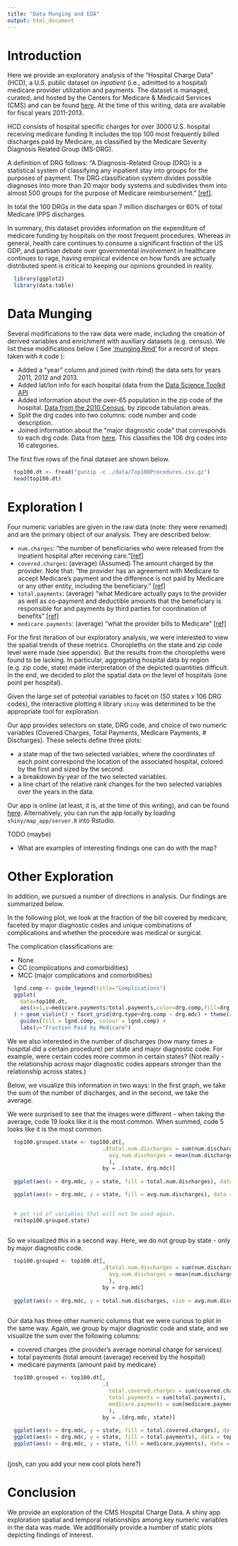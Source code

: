 ```yaml
---
title: "Data Munging and EDA"
output: html_document
---
```


# Introduction

Here we provide an exploratory analysis of the "Hospital Charge Data" (HCD), a U.S. public dataset on *inpatient* (i.e., admitted to a hospital) medicare provider utilization and payments. The dataset is managed, curated, and hosted by the Centers for Medicare & Medicaid Services (CMS) and can be found [here](https://www.cms.gov/Research-Statistics-Data-and-Systems/Statistics-Trends-and-Reports/Medicare-Provider-Charge-Data/Inpatient.html). At the time of this writing, data are available for fiscal years 2011-2013. 

HCD consists of hospital specific charges for over 3000 U.S. hospital receiving medicare funding  It includes the top 100 most frequently billed discharges paid by Medicare, as classified by the Medicare Severity Diagnosis Related Group (MS-DRG). 

A definition of DRG follows: "A Diagnosis-Related Group (DRG) is a statistical system of classifying any inpatient stay into groups for the purposes of payment. The DRG classification system divides possible diagnoses into more than 20 major body systems and subdivides them into almost 500 groups for the purpose of Medicare reimbursement." [[ref]](https://www.healthlawyers.org/hlresources/Health%20Law%20Wiki/Diagnosis-related%20group%20(DRG).aspx).

In total the 100 DRGs in the data span 7 million discharges or 60% of total Medicare IPPS discharges. 

In summary, this dataset provides information on the expenditure of medicare funding by hospitals on the most frequent procedures. Whereas in general, health care continues to consume a significant fraction of the US GDP, and partisan debate over governmental involvement in healthcare continues to rage, having empirical evidence on how funds are actually distributed spent is critical to keeping our opinions grounded in reality.

```r

  library(ggplot2)
  library(data.table)

```

# Data Munging

Several modifications to the raw data were made, including the creation of derived variables and enrichment with  auxiliary datasets (e.g. census).
We list these modifications below ( See ['munging.Rmd'](munging.html) for a record of steps taken with `R` code ):

* Added a "year" column and joined (with rbind) the data sets for years 2011, 2012 and 2013.
* Added lat/lon info for each hospital (data from the [Data Science Toolkit API](http://www.inside-r.org/packages/cran/RDSTK/docs/street2coordinates)
* Added information about the over-65 population in the zip code of the hospital. [Data from the 2010 Census](http://factfinder.census.gov/faces/nav/jsf/pages/download_center.xhtml), by zipcode tabulation areas.
* Split the drg codes into two columns: code number and code description.
* Joined information about the "major diagnostic code" that corresponds to each drg code. Data from [here](http://factfinder.census.gov/faces/nav/jsf/pages/download_center.xhtml). This classifies the 106 drg codes into 16 categories.

The first five rows of the final dataset are shown below.
```r

  top100.dt <- fread("gunzip -c ./data/Top100Procedures.csv.gz")
  head(top100.dt)
```


# Exploration I

Four numeric variables are given in the raw data (note: they were renamed) and are the primary object of our analysis. They are described below:

* `num.charges`: "the number of beneficiaries who were released from the inpatient hospital after receiving care."[[ref]](https://questions.cms.gov/faq.php?id=5005&faqId=9848)
* `covered.charges`: (average) (Assumed) The amount charged by the provider. Note that: "the provider has an agreement with Medicare to accept Medicare’s payment and the difference is not paid by Medicare or any other entity, including the beneficiary." [[ref]](https://questions.cms.gov/faq.php?id=5005&faqId=9264)
* `total.payments`: (average) "what Medicare actually pays to the provider as well as co-payment and deductible amounts that the beneficiary is responsible for and payments by third parties for coordination of benefits" [[ref]](https://questions.cms.gov/faq.php?id=5005&faqId=9262)
* `medicare.payments`: (average) "what the provider bills to Medicare" [[ref]](https://questions.cms.gov/faq.php?id=5005&faqId=9262)


For the first iteration of our exploratory analysis, we were interested to view the spatial trends of these metrics. Choropleths on the state and zip code level were made (see appendix). But the results from the choropleths were found to be lacking. In particular, aggregating hospital data by region (e.g. zip code, state) made interpretation of the depicted quantities difficult. In the end, we decided to plot the spatial data on the level of hospitals (one point per hospital).

Given the large set of potential variables to facet on (50 states x 106 DRG codes), the interactive plotting `R` library `shiny` was determined to be the appropriate tool for exploration.  

Our app provides selectors on state, DRG code, and choice of two numeric variables (Covered Charges, Total Payments, Medicare Payments, # Discharges). These selects define three plots:

* a state map of the two selected variables, where the coordinates of each point correspond the location of the associated hospital, colored by the first and sized by the second.
* a breakdown by year of the two selected variables.
* a line chart of the relative rank changes for the two selected variables over the years in the data.

Our app is online (at least, it is, at the time of this writing), and can be found [here](http://ec2-52-88-158-170.us-west-2.compute.amazonaws.com:3838/Top100Medicare/). Alternatively, you can run the app locally by loading `shiny/map_app/server.R` into Rstudio.

TODO (maybe)

* What are examples of interesting findings one can do with the map?

# Other Exploration

In addition, we pursued a number of directions in analysis. Our findings are summarized below.


In the following plot, we look at the fraction of the bill covered by medicare, faceted by major diagnostic codes and unique combinations of complications and whether the procedure was medical or surgical.

The complication classifications are:

* None 
* CC (complications and comorbidities)
* MCC (major complications and comorbidities)

```r

  lgnd.comp <- guide_legend(title="Complications")
  ggplot(
    data=top100.dt,
    aes(x=1,y=medicare.payments/total.payments,color=drg.comp,fill=drg.comp)
  ) + geom_violin() + facet_grid(drg.type+drg.comp ~ drg.mdc) + theme(axis.text.x = element_blank(), axis.ticks = element_blank(), axis.title.x=element_blank()) +
    guides(fill = lgnd.comp, colour = lgnd.comp) +
    labs(y="Fraction Paid by Medicare")

```

We we also interested in the number of discharges (how many times a hospital did a certain procedure) per state and major diagnostic code. For example, were certain codes more common in certain states? (Not really - the relationship across major diagnostic codes appears stronger than the relationship across states.)

Below, we visualize this information in two ways: in the first graph, we take the sum of the number of discharges, and in the second, we take the average.

We were surprised to see that the images were different - when taking the average, code 19 looks like it is the most common. When summed, code 5 looks like it is the most common.

```r

  
  top100.grouped.state <- top100.dt[, 
                              .(total.num.discharges = sum(num.discharges),
                                avg.num.discharges = mean(num.discharges)
                                ), 
                              by = .(state, drg.mdc)]
  
  ggplot(aes(x = drg.mdc, y = state, fill = total.num.discharges), data = top100.grouped.state) + geom_raster()

  ggplot(aes(x = drg.mdc, y = state, fill = avg.num.discharges), data = top100.grouped.state) + geom_raster() 
  
```

```r

  # get rid of variables that will not be used again.
  rm(top100.grouped.state)
  
```


So we visualized this in a second way. Here, we do not group by state - only by major diagnostic code. 

```r

  top100.grouped <- top100.dt[, 
                              .(total.num.discharges = sum(num.discharges),
                                avg.num.discharges = mean(num.discharges)
                                ), 
                              by = drg.mdc]  
    
  ggplot(aes(x = drg.mdc, y = total.num.discharges, size = avg.num.discharges),data = top100.grouped) + geom_point() + scale_size(range = c(2,7))
  
```

Our data has three other numeric columns that we were curious to plot in the same way. Again, we group by major diagnostic code and state, and we visualize the sum over the following columns:

* covered charges (the provider's average nominal charge for services)
* total payments (total amount (average) received by the hospital)
* medicare payments (amount paid by medicare)

```r

  top100.grouped <- top100.dt[, 
                              .(
                                total.covered.charges = sum(covered.charges), 
                                total.payments = sum(total.payments), 
                                medicare.payments = sum(medicare.payments)
                                ), 
                              by = .(drg.mdc, state)]
  
  ggplot(aes(x = drg.mdc, y = state, fill = total.covered.charges), data = top100.grouped) + geom_raster()
  ggplot(aes(x = drg.mdc, y = state, fill = total.payments), data = top100.grouped) + geom_raster()
  ggplot(aes(x = drg.mdc, y = state, fill = medicare.payments), data = top100.grouped) + geom_raster()
  
```


(josh, can you add your new cool plots here?)

# Conclusion

We provide an exploration of the CMS Hospital Charge Data. A shiny app exploration spatial and temporal relationships among key numeric variables in the data was made. We additionally provide a number of static plots depicting findings of interest.

